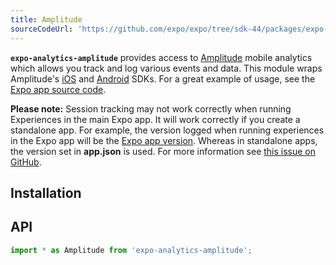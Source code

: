 ```yaml
---
title: Amplitude
sourceCodeUrl: 'https://github.com/expo/expo/tree/sdk-44/packages/expo-analytics-amplitude'
---
```



**`expo-analytics-amplitude`** provides access to [Amplitude](https://amplitude.com/) mobile analytics which allows you track and log various events and data. This module wraps Amplitude's [iOS](https://github.com/amplitude/Amplitude-iOS) and [Android](https://github.com/amplitude/Amplitude-Android) SDKs. For a great example of usage, see the [Expo app source code](https://github.com/expo/expo/tree/main/home/api/Analytics.ts).

**Please note:** Session tracking may not work correctly when running Experiences in the main Expo app. It will work correctly if you create a standalone app. For example, the version logged when running experiences in the Expo app will be the [Expo app version](constants.mdx#constantsexpoversion). Whereas in standalone apps, the version set in **app.json** is used. For more information see [this issue on GitHub](https://github.com/expo/expo/issues/4720).

<PlatformsSection android emulator ios simulator />

## Installation

<InstallSection packageName="expo-analytics-amplitude" />

## API

```js
import * as Amplitude from 'expo-analytics-amplitude';
```

<APISection packageName="expo-analytics-amplitude" apiName="Amplitude" />
